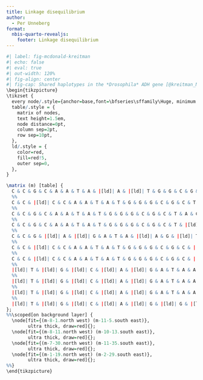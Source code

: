 ```yaml
---
title: Linkage disequilibrium
author:
  - Per Unneberg
format:
  nbis-quarto-revealjs:
    footer: Linkage disequilibrium
---
```


<!-- markdownlint-disable MD013 -->

:::{.center}

```r
#| label: fig-mcdonald-kreitman
#| echo: false
#| eval: true
#| out-width: 120%
#| fig-align: center
#| fig-cap: Shared haplotypes in the *Drosophila* ADH gene [@kreitman_NucleotidePolymorphismAlcohol_1983]
\begin{tikzpicture}
\tikzset {
  every node/.style={anchor=base,font=\bfseries\sffamily\Huge, minimum size=1.5em},
  table/.style = {
    matrix of nodes,
    text height=1.5em,
    node distance=0pt,
    column sep=2pt,
    row sep=10pt,
  },
  ld/.style = {
    color=red,
    fill=red!5,
    outer sep=0,
  },
}

\matrix (m) [table] {
  C & C & G & C & A & A & T & A & |[ld]| A & |[ld]| T & G & G & C & G & C & T & A & C & |[ld]| T & |[ld]| T & C & |[ld]| A & |[ld]| C & |[ld]| A & A & |[ld]| T & |[ld]| A & |[ld]| A & |[ld]| C & C & C & A & C & T & A & G & A & C & A & G & C & C & T \\
  %%
  C & C & |[ld]| C & C & A & A & T & A & T & G & G & G & C & G & C & T & A & C & |[ld]| T & |[ld]| T & C & |[ld]| A & |[ld]| C & |[ld]| A & A & |[ld]| T & |[ld]| A & |[ld]| A & |[ld]| C & C & C & A & C & T & A & G & A & C & A & G & C & C & T \\
  %%
  C & C & G & C & A & A & T & A & T & G & G & G & C & G & C & T & A & C & C & C & C & C & G & G & A & A & T & C & T & C & C & A & C & T & A & |[ld]| A & A & C & A & G & |[ld]| T & C & |[ld]| A \\
  %%
  C & C & G & C & A & A & T & A & T & G & G & G & C & G & C & T & |[ld]| G & |[ld]| T & C & C & C & C & G & G & A & A & T & C & T & C & C & A & C & T & A & |[ld]| A & A & C & |[ld]| T & |[ld]| A & C & C & T \\
  %%
  C & C & G & |[ld]| A & |[ld]| G & A & T & A & |[ld]| A & G & |[ld]| T & |[ld]| C & C & G & |[ld]| A & |[ld]| G & |[ld]| G & |[ld]| T & C & C & C & C & G & G & A & A & T & C & T & C & C & A & C & T & A & G & |[ld]| C & C & A & G & C & C & T \\
  %%
  C & C & |[ld]| C & C & A & A & T & A & T & G & G & G & C & G & C & |[ld]| G & A & C & C & C & C & C & G & G & A & A & T & C & T & C & |[ld]| T & A & |[ld]| T & T & |[ld]| C & |[ld]| A & |[ld]| C & C & A & G & C & |[ld]| T & T \\
  %%
  C & C & |[ld]| C & C & A & A & T & A & T & G & G & G & C & G & C & |[ld]| G & A & C & C & C & C & C & G & G & A & A & T & C & T & |[ld]| G & |[ld]| T & |[ld]| C & |[ld]| T & |[ld]| C & |[ld]| C & G & |[ld]| C & C & A & G & C & C & T \\
  %%
  |[ld]| T & |[ld]| G & |[ld]| C & |[ld]| A & |[ld]| G & A & T & A & A & G & |[ld]| T & |[ld]| C & |[ld]| G & G & C & |[ld]| G & A & C & C & C & C & C & G & G & A & A & T & C & T & |[ld]| G & |[ld]| T & |[ld]| C & |[ld]| T & |[ld]| C & |[ld]| C & G & |[ld]| C & |[ld]| G & A & G & C & C & T \\
  %%
  |[ld]| T & |[ld]| G & |[ld]| C & |[ld]| A & |[ld]| G & A & T & A & A & G & |[ld]| T & |[ld]| C & |[ld]| G & G & C & |[ld]| G & A & C & C & C & C & C & G & G & A & A & T & C & T & |[ld]| G & |[ld]| T & |[ld]| C & |[ld]| T & |[ld]| C & |[ld]| C & G & |[ld]| C & |[ld]| G & A & G & C & C & T \\
  %%
  |[ld]| T & |[ld]| G & |[ld]| C & |[ld]| A & |[ld]| G & A & T & A & A & G & |[ld]| T & |[ld]| C & |[ld]| G & G & C & |[ld]| G & A & C & C & C & C & C & G & G & A & A & T & C & T & |[ld]| G & |[ld]| T & |[ld]| C & |[ld]| T & |[ld]| C & |[ld]| C & G & |[ld]| C & |[ld]| G & A & G & C & C & T \\
  %%
  |[ld]| T & |[ld]| G & |[ld]| C & |[ld]| A & |[ld]| G & |[ld]| G & |[ld]| G & |[ld]| G & |[ld]| A & G & G & G & C & |[ld]| T & C & |[ld]| G & A & C & C & C & |[ld]| A & C & G & G & |[ld]| G & A & T & C & T & |[ld]| G & |[ld]| T & |[ld]| C & |[ld]| T & |[ld]| C & |[ld]| C & G & |[ld]| C & C & A & G & C & C & T \\
};
%%\scoped[on background layer] {
  \node[fit={(m-8-1.north west) (m-11-5.south east)},
        ultra thick, draw=red]{};
  \node[fit={(m-8-11.north west) (m-10-13.south east)},
        ultra thick, draw=red]{};
  \node[fit={(m-7-30.north west) (m-11-35.south east)},
        ultra thick, draw=red]{};
  \node[fit={(m-1-19.north west) (m-2-29.south east)},
        ultra thick, draw=red]{};
%%}
\end{tikzpicture}
```

:::

<!-- markdownlint-enable MD013 -->
